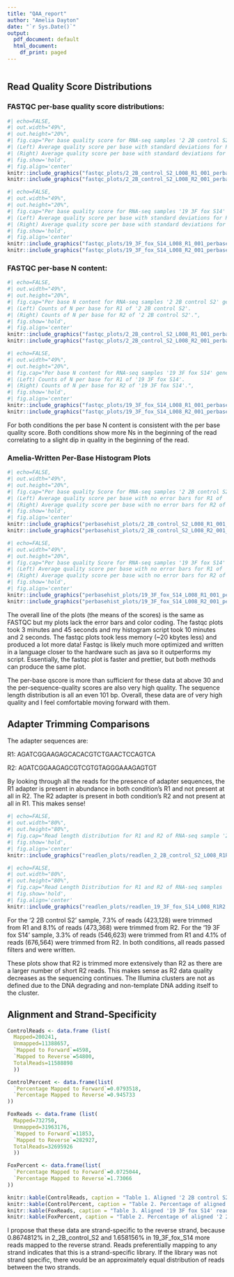 ```yaml
---
title: "QAA_report"
author: "Amelia Dayton"
date: "`r Sys.Date()`"
output:
  pdf_document: default
  html_document:
    df_print: paged
---
```


```r
```

## Read Quality Score Distributions

### FASTQC per-base quality score distributions:

```r
#| echo=FALSE,
#| out.width="49%", 
#| out.height="20%",
#| fig.cap="Per base quality score for RNA-seq samples '2 2B control S2' generated with fastqc.
#| (Left) Average quality score per base with standard deviations for R1 of '2 2B control S2'.
#| (Right) Average quality score per base with standard deviations for R2 of '2 2B control S2'.",
#| fig.show='hold',
#| fig.align='center'
knitr::include_graphics("fastqc_plots/2_2B_control_S2_L008_R1_001_perbasequality.png")
knitr::include_graphics("fastqc_plots/2_2B_control_S2_L008_R2_001_perbasequality.png")
```

```r
#| echo=FALSE,
#| out.width="49%", 
#| out.height="20%",
#| fig.cap="Per base quality score for RNA-seq samples '19 3F fox S14' generated with fastqc. 
#| (Left) Average quality score per base with standard deviations for R1 of '19 3F fox S14'. 
#| (Right) Average quality score per base with standard deviations for R2 of '19 3F fox S14'.",
#| fig.show='hold',
#| fig.align='center'
knitr::include_graphics("fastqc_plots/19_3F_fox_S14_L008_R1_001_perbasequality.png")
knitr::include_graphics("fastqc_plots/19_3F_fox_S14_L008_R2_001_perbasequality.png")
```

\pagebreak

### FASTQC per-base N content:

```r
#| echo=FALSE,
#| out.width="49%", 
#| out.height="20%",
#| fig.cap="Per base N content for RNA-seq samples '2 2B control S2' generated with fastqc. 
#| (Left) Counts of N per base for R1 of '2 2B control S2'. 
#| (Right) Counts of N per base for R2 of '2 2B control S2'.",
#| fig.show='hold',
#| fig.align='center'
knitr::include_graphics("fastqc_plots/2_2B_control_S2_L008_R1_001_perbasencontent.png")
knitr::include_graphics("fastqc_plots/2_2B_control_S2_L008_R2_001_perbasencontent.png")
```

```r
#| echo=FALSE,
#| out.width="49%", 
#| out.height="20%",
#| fig.cap="Per base N content for RNA-seq samples '19 3F fox S14' generated with fastqc. 
#| (Left) Counts of N per base for R1 of '19 3F fox S14'. 
#| (Right) Counts of N per base for R2 of '19 3F fox S14'.",
#| fig.show='hold',
#| fig.align='center'
knitr::include_graphics("fastqc_plots/19_3F_fox_S14_L008_R1_001_perbasencontent.png")
knitr::include_graphics("fastqc_plots/19_3F_fox_S14_L008_R2_001_perbasencontent.png")
```

For both conditions the per base N content is consistent with the per base quality score. Both conditions show more Ns in the beginning of the read correlating to a slight dip in quality in the beginning of the read.

\pagebreak

### Amelia-Written Per-Base Histogram Plots

```r
#| echo=FALSE,
#| out.width="49%", 
#| out.height="20%",
#| fig.cap="Per base quality Score for RNA-seq samples '2 2B control S2' generated with personal python script. 
#| (Left) Average quality score per base with no error bars for R1 of '2 2B control S2'. 
#| (Right) Average quality score per base with no error bars for R2 of '2 2B control S2'.",
#| fig.show='hold',
#| fig.align='center'
knitr::include_graphics("perbasehist_plots/2_2B_control_S2_L008_R1_001_perbasehist.png")
knitr::include_graphics("perbasehist_plots/2_2B_control_S2_L008_R2_001_perbasehist.png")
```

```r
#| echo=FALSE,
#| out.width="49%", 
#| out.height="20%",
#| fig.cap="Per base quality Score for RNA-seq samples '19 3F fox S14' generated with personal python script. 
#| (Left) Average quality score per base with no error bars for R1 of '19 3F fox S14'. 
#| (Right) Average quality score per base with no error bars for R2 of '19 3F fox S14'.",
#| fig.show='hold',
#| fig.align='center'
knitr::include_graphics("perbasehist_plots/19_3F_fox_S14_L008_R1_001_perbasehist.png")
knitr::include_graphics("perbasehist_plots/19_3F_fox_S14_L008_R2_001_perbasehist.png")
```

The overall line of the plots (the means of the scores) is the same as FASTQC but my plots lack the error bars and color coding. The fastqc plots took 3 minutes and 45 seconds and my histogram script took 10 minutes and 2 seconds. The fastqc plots took less memory (~20 kbytes less) and produced a lot more data! Fastqc is likely much more optimized and written in a language closer to the hardware such as java so it outperforms my script. Essentially, the fastqc plot is faster and prettier, but both methods can produce the same plot.

The per-base qscore is more than sufficient for these data at above 30 and the per-sequence-quality scores are also very high quality. The sequence length distribution is all an even 101 bp. Overall, these data are of very high quality and I feel comfortable moving forward with them.

\pagebreak

## Adapter Trimming Comparisons

The adapter sequences are:

R1: AGATCGGAAGAGCACACGTCTGAACTCCAGTCA

R2: AGATCGGAAGAGCGTCGTGTAGGGAAAGAGTGT

By looking through all the reads for the presence of adapter sequences, the R1 adapter is present in abundance in both condition's R1 and not present at all in R2. The R2 adapter is present in both condition's R2 and not present at all in R1. This makes sense!

```r
#| echo=FALSE,
#| out.width="80%", 
#| out.height="80%",
#| fig.cap="Read length distribution for R1 and R2 of RNA-seq sample '2 2B control S2' post-adapter trimming.",
#| fig.show='hold',
#| fig.align='center'
knitr::include_graphics("readlen_plots/readlen_2_2B_control_S2_L008_R1R2.png")
```

```r
#| echo=FALSE,
#| out.width="80%", 
#| out.height="80%",
#| fig.cap="Read Length Distribution for R1 and R2 of RNA-seq samples '19 3F fox S14' post-adapter trimming.",
#| fig.show='hold',
#| fig.align='center'
knitr::include_graphics("readlen_plots/readlen_19_3F_fox_S14_L008_R1R2.png")
```

For the '2 2B control S2' sample, 7.3% of reads (423,128) were trimmed from R1 and 8.1% of reads (473,368) were trimmed from R2. For the '19 3F fox S14' sample, 3.3% of reads (546,623) were trimmed from R1 and 4.1% of reads (676,564) were trimmed from R2. In both conditions, all reads passed filters and were written.

These plots show that R2 is trimmed more extensively than R2 as there are a larger number of short R2 reads. This makes sense as R2 data quality decreases as the sequencing continues. The Illumina clusters are not as defined due to the DNA degrading and non-template DNA adding itself to the cluster.

\pagebreak

## Alignment and Strand-Specificity

```r
ControlReads <- data.frame (list(
  Mapped=200241,
  Unmapped=11388657,
  `Mapped to Forward`=4598,
  `Mapped to Reverse`=54800,
  TotalReads=11588898
  ))

ControlPercent <- data.frame(list(
  `Percentage Mapped to Forward`=0.0793518,
  `Percentage Mapped to Reverse`=0.945733
))

FoxReads <- data.frame (list(
  Mapped=732750,
  Unmapped=31963176,
  `Mapped to Forward`=11853,
  `Mapped to Reverse`=282927,
  TotalReads=32695926
  ))

FoxPercent <- data.frame(list(
  `Percentage Mapped to Forward`=0.0725044,
  `Percentage Mapped to Reverse`=1.73066
))

knitr::kable(ControlReads, caption = "Table 1. Aligned '2 2B control S2' reads that map or do not map to reference mouse genome. 'Mapped to Forward' and 'Mapped to Reverse' columns found with htseq-count package and --stranded parameter.", align = "c")
knitr::kable(ControlPercent, caption = "Table 2. Percentage of aligned '2 2B control S2' reads that map to forward or reverse strand.", align = "c")
knitr::kable(FoxReads, caption = "Table 3. Aligned '19 3F fox S14' reads that map or do not map to reference mouse genome. 'Mapped to Forward' and 'Mapped to Reverse' columns found with htseq-count package and --stranded paramater.", align = "c")
knitr::kable(FoxPercent, caption = "Table 2. Percentage of aligned '2 2B control S2' reads that map to forward or reverse strand.", align = "c")

```

I propose that these data are strand-specific to the reverse strand, because 0.8674812% in 2_2B_control_S2 and 1.658156% in 19_3F_fox_S14 more reads mapped to the reverse strand. Reads preferentially mapping to any strand indicates that this is a strand-specific library. If the library was not strand specific, there would be an approximately equal distribution of reads between the two strands.


